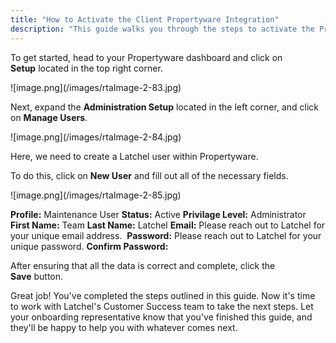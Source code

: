 ```yaml
---
title: "How to Activate the Client Propertyware Integration"
description: "This guide walks you through the steps to activate the Propertyware integration for your account. By enabling this integration, Latchel will automatically sync with your Propertyware data, ensuring your properties, residents, and work orders stay up-to-date without manual input."
---
```


To get started, head to your Propertyware dashboard and click on **Setup** located in the top right corner.

<Frame>
  ![image.png](/images/rtaImage-2-83.jpg)
</Frame>

Next, expand the **Administration Setup** located in the left corner, and click on **Manage Users**.

<Frame>
  ![image.png](/images/rtaImage-2-84.jpg)
</Frame>

Here, we need to create a Latchel user within Propertyware.

To do this, click on **New User** and fill out all of the necessary fields.

<Frame>
  ![image.png](/images/rtaImage-2-85.jpg)
</Frame>

**Profile:** Maintenance User
**Status:** Active
**Privilage Level:** Administrator
**First Name:** Team
**Last Name:** Latchel
**Email:** Please reach out to Latchel for your unique email address. 
**Password:** Please reach out to Latchel for your unique password.
**Confirm Password:**

After ensuring that all the data is correct and complete, click the **Save** button.

Great job\! You've completed the steps outlined in this guide. Now it's time to work with Latchel's Customer Success team to take the next steps. Let your onboarding representative know that you've finished this guide, and they'll be happy to help you with whatever comes next.